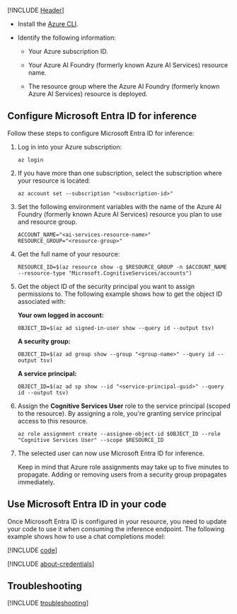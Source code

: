---
---

[!INCLUDE [Header](intro)]  

* Install the [Azure CLI](/cli/azure/).

* Identify the following information:

  * Your Azure subscription ID.

  * Your Azure AI Foundry (formerly known Azure AI Services) resource name.

  * The resource group where the Azure AI Foundry (formerly known Azure AI Services) resource is deployed.


## Configure Microsoft Entra ID for inference

Follow these steps to configure Microsoft Entra ID for inference:


1. Log in into your Azure subscription:

    ```azurecli
    az login
    ```

2. If you have more than one subscription, select the subscription where your resource is located:

    ```azurecli
    az account set --subscription "<subscription-id>"
    ```

3. Set the following environment variables with the name of the Azure AI Foundry (formerly known Azure AI Services) resource you plan to use and resource group.

    ```azurecli
    ACCOUNT_NAME="<ai-services-resource-name>"
    RESOURCE_GROUP="<resource-group>"
    ```

4. Get the full name of your resource:

    ```azurecli
    RESOURCE_ID=$(az resource show -g $RESOURCE_GROUP -n $ACCOUNT_NAME --resource-type "Microsoft.CognitiveServices/accounts")
    ```

5. Get the object ID of the security principal you want to assign permissions to. The following example shows how to get the object ID associated with:
    
    __Your own logged in account:__

    ```azurecli
    OBJECT_ID=$(az ad signed-in-user show --query id --output tsv)
    ```

    __A security group:__

    ```azurecli
    OBJECT_ID=$(az ad group show --group "<group-name>" --query id --output tsv)
    ```

    __A service principal:__

    ```azurecli
    OBJECT_ID=$(az ad sp show --id "<service-principal-guid>" --query id --output tsv)
    ```
    
6. Assign the **Cognitive Services User** role to the service principal (scoped to the resource). By assigning a role, you're granting service principal access to this resource.

    ```azurecli
    az role assignment create --assignee-object-id $OBJECT_ID --role "Cognitive Services User" --scope $RESOURCE_ID
    ```

8.  The selected user can now use Microsoft Entra ID for inference.

    <Tip>
    Keep in mind that Azure role assignments may take up to five minutes to propagate. Adding or removing users from a security group propagates immediately.
    </Tip>

## Use Microsoft Entra ID in your code

Once Microsoft Entra ID is configured in your resource, you need to update your code to use it when consuming the inference endpoint. The following example shows how to use a chat completions model:

[!INCLUDE [code](../code-create-chat-client-entra)]

[!INCLUDE [about-credentials](about-credentials)]

## Troubleshooting

[!INCLUDE [troubleshooting](troubleshooting)]
